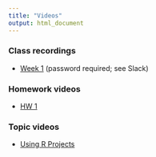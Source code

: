 ```yaml
---
title: "Videos"
output: html_document
---
```


### Class recordings
- [Week 1](https://tennessee.zoom.us/rec/share/g-Y9kRxRoWwJsoIHKyi7mK8XUAMNb9Vu_OAn5_ytFlA-FvMDhH9m6TAy2BOBVGjE.cm_vKbsbkjrTGjZ2) (password required; see Slack)

### Homework videos 

- [HW 1](https://tennessee.zoom.us/rec/play/yJ1NDKe3Ln1b7odc0vI_MI8hNQcY9tX54JFZBx0_Y66VYU1gwe[…]v6qHyX4KBlPnqHssx9y.UsopmL1uFrV-A6R6?startTime=1611332611000)

### Topic videos

- [Using R Projects](https://tennessee.zoom.us/rec/share/6Ch_B0VQSh4XOmRXw3Zum7cZ_M7HaVoYErPn8WPBP6Ylf3MKK1OrtMfa9-HmWVOR.7cl4Un1DdOnEFbu1)
